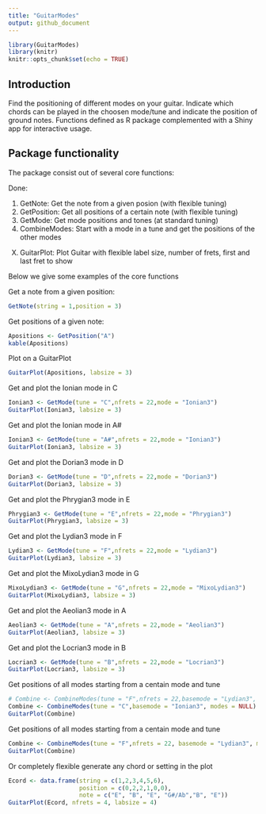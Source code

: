 ```yaml
---
title: "GuitarModes"
output: github_document
---
```


```r
library(GuitarModes)
library(knitr)
knitr::opts_chunk$set(echo = TRUE)
```

## Introduction

Find the positioning of different modes on your guitar. Indicate which chords can be played in the choosen mode/tune and indicate the position of ground notes. Functions defined as R package complemented with a Shiny app for interactive usage. 


## Package functionality

The package consist out of several core functions:

Done:

1) GetNote: Get the note from a given posion (with flexible tuning)
2) GetPosition: Get all positions of a certain note (with flexible tuning)
3) GetMode: Get mode positions and tones (at standard tuning)
4) CombineModes: Start with a mode in a tune and get the positions of the other modes 


X) GuitarPlot: Plot Guitar with flexible label size, number of frets, first and last fret to show

Below we give some examples of the core functions

Get a note from a given position:
```r
GetNote(string = 1,position = 3)
```

Get positions of a given note:
```r
Apositions <- GetPosition("A")
kable(Apositions)
```

Plot on a GuitarPlot
```r
GuitarPlot(Apositions, labsize = 3)
```

Get and plot the Ionian mode in C

```r
Ionian3 <- GetMode(tune = "C",nfrets = 22,mode = "Ionian3")
GuitarPlot(Ionian3, labsize = 3)
```

Get and plot the Ionian mode in A#

```r
Ionian3 <- GetMode(tune = "A#",nfrets = 22,mode = "Ionian3")
GuitarPlot(Ionian3, labsize = 3)
```

Get and plot the Dorian3 mode in D

```r
Dorian3 <- GetMode(tune = "D",nfrets = 22,mode = "Dorian3")
GuitarPlot(Dorian3, labsize = 3)
```

Get and plot the Phrygian3 mode in E

```r
Phrygian3 <- GetMode(tune = "E",nfrets = 22,mode = "Phrygian3")
GuitarPlot(Phrygian3, labsize = 3)
```

Get and plot the Lydian3 mode in F

```r
Lydian3 <- GetMode(tune = "F",nfrets = 22,mode = "Lydian3")
GuitarPlot(Lydian3, labsize = 3)
```

Get and plot the MixoLydian3 mode in G

```r
MixoLydian3 <- GetMode(tune = "G",nfrets = 22,mode = "MixoLydian3")
GuitarPlot(MixoLydian3, labsize = 3)
```

Get and plot the Aeolian3 mode in A

```r
Aeolian3 <- GetMode(tune = "A",nfrets = 22,mode = "Aeolian3")
GuitarPlot(Aeolian3, labsize = 3)
```

Get and plot the Locrian3 mode in B

```r
Locrian3 <- GetMode(tune = "B",nfrets = 22,mode = "Locrian3")
GuitarPlot(Locrian3, labsize = 3)
```

Get positions of all modes starting from a centain mode and tune

```r
# Combine <- CombineModes(tune = "F",nfrets = 22,basemode = "Lydian3", modes = c("Ionian3"))
Combine <- CombineModes(tune = "C",basemode = "Ionian3", modes = NULL)
GuitarPlot(Combine)
```

Get positions of all modes starting from a centain mode and tune

```r
Combine <- CombineModes(tune = "F",nfrets = 22, basemode = "Lydian3", modes = c("Ionian3"))
GuitarPlot(Combine)
``` 


Or completely flexible generate any chord or setting in the plot

```r
Ecord <- data.frame(string = c(1,2,3,4,5,6), 
                    position = c(0,2,2,1,0,0), 
                    note = c("E", "B", "E", "G#/Ab","B", "E"))
GuitarPlot(Ecord, nfrets = 4, labsize = 4)
```

